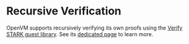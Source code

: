 # Recursive Verification

OpenVM supports recursively verifying its own proofs using the [Verify STARK guest library](https://github.com/openvm-org/openvm/tree/main/guest-libs/verify_stark). See its [dedicated page](../guest-libraries/verify-stark) to learn more.